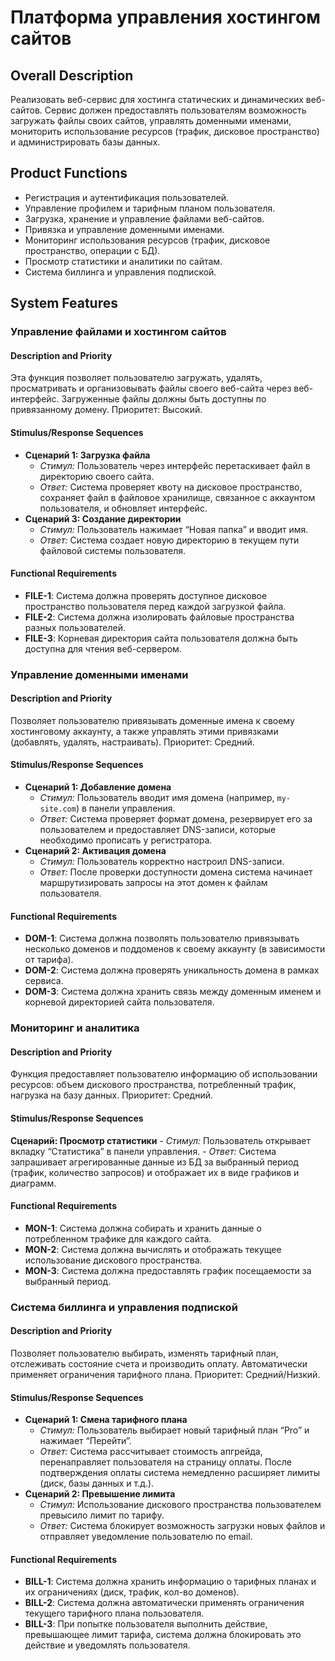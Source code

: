 # Платформа управления хостингом сайтов

## Overall Description

Реализовать веб-сервис для хостинга статических и динамических веб-сайтов. Сервис должен предоставлять пользователям возможность загружать файлы своих сайтов, управлять доменными именами, мониторить использование ресурсов (трафик, дисковое пространство) и администрировать базы данных. 

## Product Functions

-   Регистрация и аутентификация пользователей.
-   Управление профилем и тарифным планом пользователя.
-   Загрузка, хранение и управление файлами веб-сайтов.
-   Привязка и управление доменными именами.
-   Мониторинг использования ресурсов (трафик, дисковое пространство, операции с БД).
-   Просмотр статистики и аналитики по сайтам.
-   Система биллинга и управления подпиской.

## System Features

### Управление файлами и хостингом сайтов

#### Description and Priority

Эта функция позволяет пользователю загружать, удалять, просматривать и организовывать файлы своего веб-сайта через веб-интерфейс. Загруженные файлы должны быть доступны по привязанному домену. Приоритет: Высокий.

#### Stimulus/Response Sequences

-   **Сценарий 1: Загрузка файла**
    *   *Стимул:* Пользователь через интерфейс перетаскивает файл в директорию своего сайта.
    *   *Ответ:* Система проверяет квоту на дисковое пространство, сохраняет файл в файловое хранилище, связанное с аккаунтом пользователя, и обновляет интерфейс.
-   **Сценарий 3: Создание директории**
    *   *Стимул:* Пользователь нажимает "Новая папка" и вводит имя.
    *   *Ответ:* Система создает новую директорию в текущем пути файловой системы пользователя.

#### Functional Requirements

-   **FILE-1**: Система должна проверять доступное дисковое пространство пользователя перед каждой загрузкой файла.
-   **FILE-2**: Система должна изолировать файловые пространства разных пользователей.
-   **FILE-3**: Корневая директория сайта пользователя должна быть доступна для чтения веб-сервером.

### Управление доменными именами

#### Description and Priority

Позволяет пользователю привязывать доменные имена к своему хостинговому аккаунту, а также управлять этими привязками (добавлять, удалять, настраивать). Приоритет: Средний.

#### Stimulus/Response Sequences

-   **Сценарий 1: Добавление домена**
    *   *Стимул:* Пользователь вводит имя домена (например, `my-site.com`) в панели управления.
    *   *Ответ:* Система проверяет формат домена, резервирует его за пользователем и предоставляет DNS-записи, которые необходимо прописать у регистратора.
-   **Сценарий 2: Активация домена**
    *   *Стимул:* Пользователь корректно настроил DNS-записи.
    *   *Ответ:* После проверки доступности домена система начинает маршрутизировать запросы на этот домен к файлам пользователя.

#### Functional Requirements

-   **DOM-1**: Система должна позволять пользователю привязывать несколько доменов и поддоменов к своему аккаунту (в зависимости от тарифа).
-   **DOM-2**: Система должна проверять уникальность домена в рамках сервиса.
-   **DOM-3**: Система должна хранить связь между доменным именем и корневой директорией сайта пользователя.

### Мониторинг и аналитика

#### Description and Priority

Функция предоставляет пользователю информацию об использовании ресурсов: объем дискового пространства, потребленный трафик, нагрузка на базу данных. Приоритет: Средний.

#### Stimulus/Response Sequences

**Сценарий: Просмотр статистики**
-   *Стимул:* Пользователь открывает вкладку "Статистика" в панели управления.
-   *Ответ:* Система запрашивает агрегированные данные из БД за выбранный период (трафик, количество запросов) и отображает их в виде графиков и диаграмм.

#### Functional Requirements

-   **MON-1**: Система должна собирать и хранить данные о потребленном трафике для каждого сайта.
-   **MON-2**: Система должна вычислять и отображать текущее использование дискового пространства.
-   **MON-3**: Система должна предоставлять график посещаемости за выбранный период.

### Система биллинга и управления подпиской

#### Description and Priority

Позволяет пользователю выбирать, изменять тарифный план, отслеживать состояние счета и производить оплату. Автоматически применяет ограничения тарифного плана. Приоритет: Средний/Низкий.

#### Stimulus/Response Sequences

-   **Сценарий 1: Смена тарифного плана**
    *   *Стимул:* Пользователь выбирает новый тарифный план "Pro" и нажимает "Перейти".
    *   *Ответ:* Система рассчитывает стоимость апгрейда, перенаправляет пользователя на страницу оплаты. После подтверждения оплаты система немедленно расширяет лимиты (диск, базы данных и т.д.).
-   **Сценарий 2: Превышение лимита**
    *   *Стимул:* Использование дискового пространства пользователем превысило лимит по тарифу.
    *   *Ответ:* Система блокирует возможность загрузки новых файлов и отправляет уведомление пользователю по email.

#### Functional Requirements

-   **BILL-1**: Система должна хранить информацию о тарифных планах и их ограничениях (диск, трафик, кол-во доменов).
-   **BILL-2**: Система должна автоматически применять ограничения текущего тарифного плана пользователя.
-   **BILL-3**: При попытке пользователя выполнить действие, превышающее лимит тарифа, система должна блокировать это действие и уведомлять пользователя.
